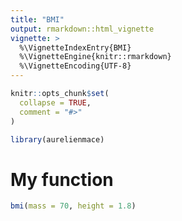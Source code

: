 ```yaml
---
title: "BMI"
output: rmarkdown::html_vignette
vignette: >
  %\VignetteIndexEntry{BMI}
  %\VignetteEngine{knitr::rmarkdown}
  %\VignetteEncoding{UTF-8}
---
```


```r
knitr::opts_chunk$set(
  collapse = TRUE,
  comment = "#>"
)
```

```r
library(aurelienmace)
```

<!-- This vignette is generated by fusen: do not edit by hand -->

<!--
 You need to run the 'description' chunk in the '0-dev_history.Rmd' file before continuing your code there.
-->


# My function

```r
bmi(mass = 70, height = 1.8)
```

